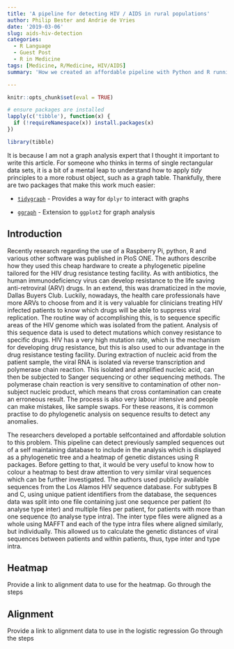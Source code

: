 ```yaml
---
title: 'A pipeline for detecting HIV / AIDS in rural populations'
author: Philip Bester and Andrie de Vries
date: '2019-03-06'
slug: aids-hiv-detection
categories:
  - R Language
  - Guest Post
  - R in Medicine
tags: [Medicine, R/Medicine, HIV/AIDS]
summary: 'How we created an affordable pipeline with Python and R running on a Raspberry Pi to detect HIV/AIDS in rural populations in South Africa'

---
```


```r
knitr::opts_chunk$set(eval = TRUE)

# ensure packages are installed
lapply(c('tibble'), function(x) {
  if (!requireNamespace(x)) install.packages(x)
})

library(tibble)
```   




It is because I am not a graph analysis expert that I thought it important to write this article. For someone who thinks in terms of single rectangular data sets, it is a bit of a mental leap to understand how to apply *tidy* principles to a more robust object, such as a graph table.  Thankfully, there are two packages that make this work much easier:

- [`tidygraph`](https://github.com/thomasp85/tidygraph) - Provides a way for `dplyr` to interact with graphs

- [`ggraph`](https://github.com/thomasp85/ggraph) - Extension to `ggplot2` for graph analysis

## Introduction

Recently research regarding the use of a Raspberry Pi, python, R and various other software was published in PloS ONE.  The authors describe how they used this cheap hardware to create a phylogenetic pipeline tailored for the HIV drug resistance testing facility.  As with antibiotics, the human immunodeficiency virus can develop resistance to the life saving anti-retroviral (ARV) drugs.  In an extend, this was dramaticized in the movie, Dallas Buyers Club.  Luckily, nowadays, the health care professionals have more ARVs to choose from and it is very valuable for clinicians treating HIV infected patients to know which drugs will be able to suppress viral replication.  The routine way of accomplishing this, is to sequence specific areas of the HIV genome which was isolated from the patient.  Analysis of this sequence data is used to detect mutations which convey resistance to specific drugs.  HIV has a very high mutation rate, which is the mechanism for developing drug resistance, but this is also used to our advantage in the drug resistance testing facility.  During extraction of nucleic acid from the patient sample, the viral RNA is isolated via reverse transcription and polymerase chain reaction.  This isolated and amplified nucleic acid, can then be subjected to Sanger sequencing or other sequencing methods.  The polymerase chain reaction is very sensitive to contamination of other non-subject nucleic product, which means that cross contamination can create an erroneous result.  The process is also very labour intensive and people can make mistakes, like sample swaps.  For these reasons, it is common practise to do phylogenetic analysis on sequence results to detect any anomalies.  

The researchers developed a portable selfcontained and affordable solution to this problem.  This pipeline can detect previously sampled sequences out of a self maintaining database to include in the analysis which is displayed as a phylogenetic tree and a heatmap of genetic distances using R packages.  Before getting to that, it would be very useful to know how to colour a heatmap to best draw attention to very similar viral sequences which can be further investigated.  The authors used publicly available sequences from the Los Alamos HIV sequence database.  For subtypes B and C, using unique patient identifiers from the database, the sequences data was split into one file containing just one sequence per patient (to analyse type inter) and multiple files per patient, for patients with more than one sequence (to analyse type intra).  The inter type files were aligned as a whole using MAFFT and each of the type intra files where aligned similarly, but individually.  This allowed us to calculate the genetic distances of viral sequences between patients and within patients, thus, type inter and type intra.

## Heatmap

Provide a link to alignment data to use for the heatmap.
Go through the steps

## Alignment

Provide a link to alignment data to use in the logistic regression
Go through the steps



